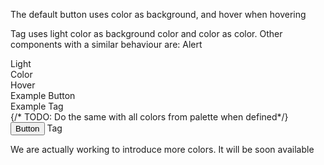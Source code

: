 

<Meta title="Tokens/Colors" />

<p>The default button uses color as background, and hover when hovering</p>
<p>
    Tag uses light color as background color and color as color. Other
    components with a similar behaviour are: Alert
</p>

<Stack>
    <Group>
        <div
            style={{
                width: '100px',
            }}
        >
            Light
        </div>
        <div
            style={{
                width: '100px',
            }}
        >
            Color
        </div>
        <div
            style={{
                width: '100px',
            }}
        >
            Hover
        </div>
        <div
            style={{
                width: '100px',
            }}
        >
            Example Button
        </div>
        <div>Example Tag</div>
    </Group>
    {/* TODO: Do the same with all colors from palette when defined*/}
    <Group>
        <div
            style={{
                width: '100px',
                height: '100px',
                backgroundColor: colorsPalette.success.light,
            }}
        ></div>
        <div
            style={{
                width: '100px',
                height: '100px',
                backgroundColor: colorsPalette.success.color,
            }}
        ></div>
        <div
            style={{
                width: '100px',
                height: '100px',
                backgroundColor: colorsPalette.success.hover,
            }}
        ></div>
        <Button
            color="success"
            cssOverrides={css`
                height: fit-content;
                margin: auto 0;
            `}
        >
            Button
        </Button>
        <Tag
            type="success"
            cssOverrides={css`
                height: fit-content;
                margin: auto 0;
            `}
        >
            Tag
        </Tag>
    </Group>
</Stack>

<p>
    We are actually working to introduce more colors. It will be soon available
</p>
